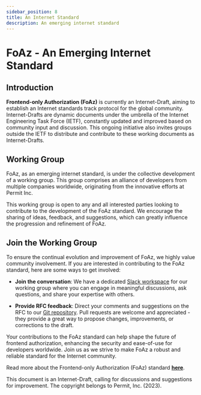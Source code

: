 ```yaml
---
sidebar_position: 8
title: An Internet Standard
description: An emerging internet standard
---
```


# FoAz - An Emerging Internet Standard

## Introduction

**Frontend-only Authorization (FoAz)** is currently an Internet-Draft, aiming to establish an Internet standards track
protocol for the global community. Internet-Drafts are dynamic documents under the umbrella of the Internet
Engineering Task Force (IETF), constantly updated and improved based on community input and discussion. This
ongoing initiative also invites groups outside the IETF to distribute and contribute to these working documents
as Internet-Drafts.

## Working Group

FoAz, as an emerging internet standard, is under the collective development of a working group. This group comprises
an alliance of developers from multiple companies worldwide, originating from the innovative efforts at Permit Inc.

This working group is open to any and all interested parties looking to contribute to the development of the FoAz
standard. We encourage the sharing of ideas, feedback, and suggestions, which can greatly influence the progression
and refinement of FoAz.

## Join the Working Group

To ensure the continual evolution and improvement of FoAz, we highly value community involvement. If you are
interested in contributing to the FoAz standard, here are some ways to get involved:

- **Join the conversation**: We have a dedicated [Slack workspace](https://io.permit.io/docs-to-slack) for our working group where you can engage in
  meaningful discussions, ask questions, and share your expertise with others.

- **Provide RFC feedback**: Direct your comments and suggestions on the RFC to our [Git repository](https://github.com/permitio/foaz-site/). Pull requests
  are welcome and appreciated - they provide a great way to propose changes, improvements, or corrections to the draft.

Your contributions to the FoAz standard can help shape the future of frontend authorization, enhancing the security and ease-of-use for developers worldwide. Join us as we strive to make FoAz a robust and reliable standard for the Internet community.

Read more about the Frontend-only Authorization (FoAz) standard **[here](https://foaz.io/)**.

This document is an Internet-Draft, calling for discussions and suggestions for improvement. The copyright belongs
to Permit, Inc. (2023).
